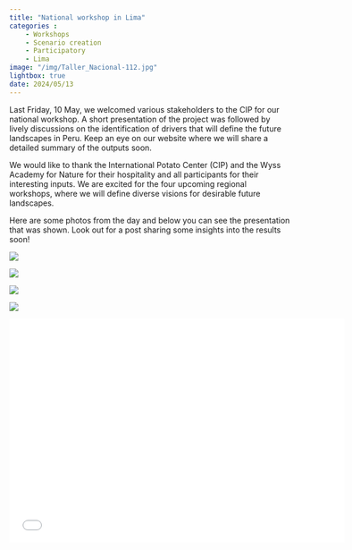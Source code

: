 ```yaml
---
title: "National workshop in Lima"
categories : 
    - Workshops
    - Scenario creation
    - Participatory
    - Lima
image: "/img/Taller_Nacional-112.jpg"
lightbox: true
date: 2024/05/13
---
```


Last Friday, 10 May, we welcomed various stakeholders to the CIP for our national workshop. A short presentation of the project was followed by lively discussions on the identification of drivers that will define the future landscapes in Peru. Keep an eye on our website where we will share a detailed summary of the outputs soon. 

We would like to thank the International Potato Center (CIP) and the Wyss Academy for Nature for their hospitality and all participants for their interesting inputs. We are excited for the four upcoming regional workshops, where we will define diverse visions for desirable future landscapes.


Here are some photos from the day and below you can see the presentation that was shown. Look out for a post sharing some insights into the results soon!

::: {layout-nrow=2}
![](../img/Taller_Nacional-87.jpg){group="my-gallery"}

![](../img/Taller_Nacional-17.jpg){group="my-gallery"}

![](../img/Taller_Nacional-52.jpg){group="my-gallery"}

![](../img/Taller_Nacional-112.jpg){group="my-gallery"}
:::

```{=html}
<div class="embed-container">
  <p align="center"><iframe width="600" height="400" src="../media/National_workshop_pres.pdf" style="border: 0.5px" ></iframe
  /p>
</div>
```



